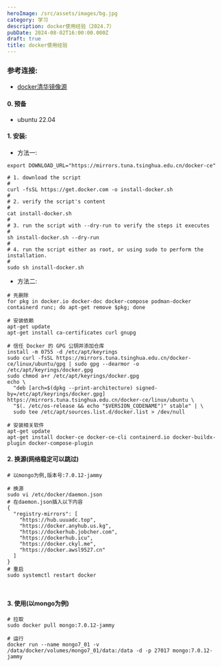 ```yaml
---
heroImage: /src/assets/images/bg.jpg
category: 学习
description: docker使用经验（2024.7）
pubDate: 2024-08-02T16:00:00.000Z
draft: true
title: docker使用经验
---
```


### 参考连接:

* [docker清华镜像源](https://mirrors.tuna.tsinghua.edu.cn/help/docker-ce/)

#### 0. 预备

* ubuntu 22.04

#### 1. 安装:

* 方法一:

```shell
export DOWNLOAD_URL="https://mirrors.tuna.tsinghua.edu.cn/docker-ce"

# 1. download the script
#
curl -fsSL https://get.docker.com -o install-docker.sh
#
# 2. verify the script's content
#
cat install-docker.sh
#
# 3. run the script with --dry-run to verify the steps it executes
#
sh install-docker.sh --dry-run
#
# 4. run the script either as root, or using sudo to perform the installation.
#
sudo sh install-docker.sh
```

* 方法二:

```shell
# 先删除
for pkg in docker.io docker-doc docker-compose podman-docker containerd runc; do apt-get remove $pkg; done

# 安装依赖
apt-get update
apt-get install ca-certificates curl gnupg

# 信任 Docker 的 GPG 公钥并添加仓库
install -m 0755 -d /etc/apt/keyrings
sudo curl -fsSL https://mirrors.tuna.tsinghua.edu.cn/docker-ce/linux/ubuntu/gpg | sudo gpg --dearmor -o /etc/apt/keyrings/docker.gpg
sudo chmod a+r /etc/apt/keyrings/docker.gpg
echo \
  "deb [arch=$(dpkg --print-architecture) signed-by=/etc/apt/keyrings/docker.gpg] https://mirrors.tuna.tsinghua.edu.cn/docker-ce/linux/ubuntu \
  "$(. /etc/os-release && echo "$VERSION_CODENAME")" stable" | \
  sudo tee /etc/apt/sources.list.d/docker.list > /dev/null

# 安装相关软件
apt-get update
apt-get install docker-ce docker-ce-cli containerd.io docker-buildx-plugin docker-compose-plugin
```

#### 2. 换源(网络稳定可以跳过)

```shell
# 以mongo为例,版本号:7.0.12-jammy

# 换源
sudo vi /etc/docker/daemon.json
# 在daemon.json插入以下内容
{
  "registry-mirrors": [
    "https://hub.uuuadc.top",
    "https://docker.anyhub.us.kg",
    "https://dockerhub.jobcher.com",
    "https://dockerhub.icu",
    "https://docker.ckyl.me",
    "https://docker.awsl9527.cn"
  ]
}
# 重启
sudo systemctl restart docker



```

#### 3. 使用(以mongo为例)

```shell
# 拉取
sudo docker pull mongo:7.0.12-jammy

# 运行
docker run --name mongo7_01 -v /data/docker/volumes/mongo7_01/data:/data -d -p 27017 mongo:7.0.12-jammy

```
